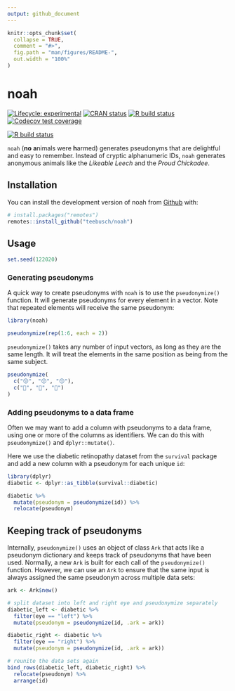 ```yaml
---
output: github_document
---
```


<!-- README.md is generated from README.Rmd. Please edit that file -->

```r
knitr::opts_chunk$set(
  collapse = TRUE,
  comment = "#>",
  fig.path = "man/figures/README-",
  out.width = "100%"
)
```

# noah

<!-- badges: start -->

[![Lifecycle: experimental](https://img.shields.io/badge/lifecycle-experimental-orange.svg)](https://www.tidyverse.org/lifecycle/#experimental) [![CRAN status](https://www.r-pkg.org/badges/version/noah)](https://CRAN.R-project.org/package=noah) [![R build status](https://github.com/Teebusch/noah/workflows/R-CMD-check/badge.svg)](https://github.com/Teebusch/noah/actions) [![Codecov test coverage](https://codecov.io/gh/Teebusch/noah/branch/master/graph/badge.svg)](https://codecov.io/gh/Teebusch/noah?branch=master)

[![R build status](https://github.com/Teebusch/noah/workflows/R-CMD-check/badge.svg)](https://github.com/Teebusch/noah/actions)
<!-- badges: end -->

`noah` (**no** **a**nimals were **h**armed) generates pseudonyms that are 
delightful and easy to remember. 
Instead of cryptic alphanumeric IDs, `noah` generates anonymous animals like the
*Likeable Leech* and the *Proud Chickadee*.

## Installation

You can install the development version of noah from [Github](/https://github.com/teebusch/noah) with:

```r
# install.packages("remotes")
remotes::install_github("teebusch/noah")
```

## Usage

```r
set.seed(122020)
```

### Generating pseudonyms

A quick way to create pseudonyms with `noah` is to use the `pseudonymize()`
function. It will generate pseudonyms for every element in a vector. 
Note that repeated elements will receive the same pseudonym:

```r
library(noah)

pseudonymize(rep(1:6, each = 2))
```

`pseudonymize()` takes any number of input vectors, as long as they are the same 
length. It will treat the elements in the same position as being from the same 
subject. 

```r
pseudonymize(
  c("😙", "😙", "😙"), 
  c("🥕", "🥕", "🍰")
)
```

### Adding pseudonyms to a data frame

Often we may want to add a column with pseudonyms to a data frame, using one or 
more of the columns as identifiers. We can do this with `pseudonymize()` and
`dplyr::mutate()`.

Here we use the diabetic retinopathy dataset from the `survival` 
package and add a new column with a pseudonym for each unique `id`:

```r
library(dplyr)
diabetic <- dplyr::as_tibble(survival::diabetic)

diabetic %>% 
  mutate(pseudonym = pseudonymize(id)) %>% 
  relocate(pseudonym)
```


## Keeping track of pseudonyms

Internally, `pseudonymize()` uses an object of class `Ark` that acts like a 
pseudonym dictionary and keeps track of pseudonyms that have been used.
Normally, a new `Ark` is built for each call of the `pseudonymize()` function.
However, we can use an `Ark` to ensure that the same input is always assigned 
the same pseudonym across multiple data sets:

```r
ark <- Ark$new()

# split dataset into left and right eye and pseudonymize separately
diabetic_left <- diabetic %>% 
  filter(eye == "left") %>% 
  mutate(pseudonym = pseudonymize(id, .ark = ark))

diabetic_right <- diabetic %>% 
  filter(eye == "right") %>% 
  mutate(pseudonym = pseudonymize(id, .ark = ark))

# reunite the data sets again
bind_rows(diabetic_left, diabetic_right) %>% 
  relocate(pseudonym) %>% 
  arrange(id)
```
